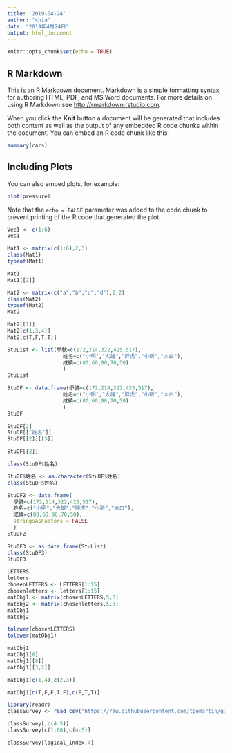 ```yaml
---
title: '2019-04-24'
author: "chia"
date: "2019年4月24日"
output: html_document
---
```


```r
knitr::opts_chunk$set(echo = TRUE)
```

## R Markdown

This is an R Markdown document. Markdown is a simple formatting syntax for authoring HTML, PDF, and MS Word documents. For more details on using R Markdown see <http://rmarkdown.rstudio.com>.

When you click the **Knit** button a document will be generated that includes both content as well as the output of any embedded R code chunks within the document. You can embed an R code chunk like this:

```r
summary(cars)
```

## Including Plots

You can also embed plots, for example:

```r
plot(pressure)
```
Note that the `echo = FALSE` parameter was added to the code chunk to prevent printing of the R code that generated the plot.

```r
Vec1 <- c(1:6)
Vec1
```
```r
Mat1 <- matrix(c(1:6),2,3)
class(Mat1)
typeof(Mat1)
```

```r
Mat1
Mat1[[2]]
```

```r
Mat2 <- matrix(c("a","b","c","d"),2,2)
class(Mat2)
typeof(Mat2)
Mat2
```
```r
Mat2[[1]]
Mat2[c(1,3,4)]
Mat2[c(T,F,T,T)]
```

```r
StuList <- list(學號=c(172,214,322,425,517),
                  姓名=c("小明","大雄","胖虎","小新","大白"),
                  成績=c(80,60,90,70,50)
                  )
StuList
```
```r
StuDF <- data.frame(學號=c(172,214,322,425,517),
                  姓名=c("小明","大雄","胖虎","小新","大白"),
                  成績=c(80,60,90,70,50)
                  )
StuDF
```
          
```r
StuDF[2]
StuDF[["姓名"]]
StuDF[[2]][[3]]
```
```r
StuDF[[2]]
```
```r
class(StuDF$姓名)
```
```r
StuDF$姓名 <- as.character(StuDF$姓名)
class(StuDF$姓名)
```
```r
StuDF2 <- data.frame(
  學號=c(172,214,322,425,517),
  姓名=c("小明","大雄","胖虎","小新","大白"),
  成績=c(80,60,90,70,50),
  stringsAsFactors = FALSE
  )
StuDF2
```


```r
StuDF3 <- as.data.frame(StuList)
class(StuDF3)
StuDF3
```
```r
LETTERS
letters
chosenLETTERS <- LETTERS[1:15]
chosenletters <- letters[1:15]
matObj1 <- matrix(chosenLETTERS,5,3)
matobj2 <- matrix(chosenletters,5,3)
matObj1
matobj2
```
```r
tolower(chosenLETTERS)
tolower(matObj1)
```

```r
matObj1
matObj1[8]
matObj1[[8]]
matObj1[[3,2]]
```
```r
matObj1[c(1,4),c(2,3)]
```
```r
matObj1[c(T,F,F,T,F),c(F,T,T)]
```
```r
library(readr)
classSurvey <- read_csv("https://raw.githubusercontent.com/tpemartin/github-data/master/classSurvey.csv")
```

```r
classSurvey[,c(4:5)]
classSurvey[c(1:60),c(4:5)]
```

```r
classSurvey[logical_index,4]
```


